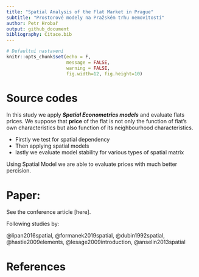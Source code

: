 ```yaml
---
title: "Spatial Analysis of the Flat Market in Prague"
subtitle: "Prostorové modely na Pražském trhu nemovitostí"
author: Petr Hrobař
output: github_document
bibliography: Citace.bib
---
```

  
```r
# Defaultní nastavení
knitr::opts_chunk$set(echo = F,
                      message = FALSE,
                      warning = FALSE,
                      fig.width=12, fig.height=10)
```

# Source codes

In this study we apply ***Spatial Econometrics models*** and evaluate
flats prices. We suppose that **price** of the flat is not only the
function of flat’s own characteristics but also function of its
neighbourhood characteristics.

- Firstly we test for spatial dependency
- Then applying spatial models
- lastly we evaluate model stability for various types of spatial matrix

Using Spatial Model we are able to evaluate prices with much better percision.

# Paper:

See the conference article [here].

Following studies by:

@lipan2016spatial,
@formanek2019spatial,
@dubin1992spatial,
@hastie2009elements,
@lesage2009introduction,
@anselin2013spatial


# References
